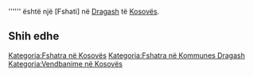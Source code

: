 {{Fshat në 
 | Emri                = Kukulan
 | Emri (Rasa dhanore) = 
 | Figura              = 
 | Shteti              = Kosovës
 | Komuna              = Dragash
 | Kodi postar         = 
 | Sipërfaqja          = 
 | Popullsia           = 0
 | Regj. i popullsisë  = 
 | Dend. e popullsisë  = 
 | Faqja zyrtare       = 
 <!--- Koordinatat ----> 
 | Gjerësia            = 42.04944
 | Gjatësia            = 20.65583
 | Lartësia            = 
}}
'''''' është një [Fshati] në [[ Dragash ]] të [[ Kosovës ]].

<!-- == Gjeografia == -->
<!-- == Historia == -->
<!-- == Demografia == -->
== Shih edhe ==
{{Komuna Dragash}}
{{Kosovo-Administrata-Cung}}

[[Kategoria:Fshatra në Kosovës]]
[[Kategoria:Fshatra në Kommunes Dragash]]
[[Kategoria:Vendbanime në Kosovës]]